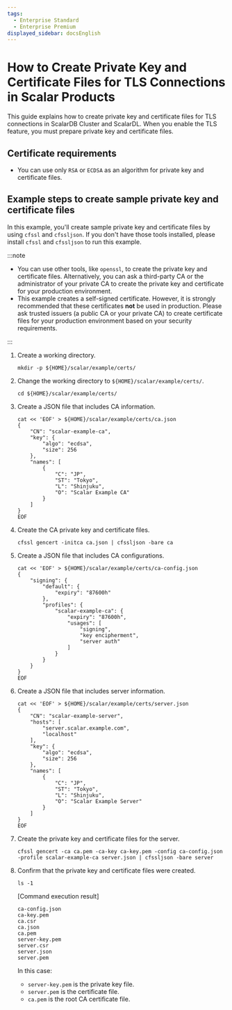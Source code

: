 ```yaml
---
tags:
  - Enterprise Standard
  - Enterprise Premium
displayed_sidebar: docsEnglish
---
```


# How to Create Private Key and Certificate Files for TLS Connections in Scalar Products

This guide explains how to create private key and certificate files for TLS connections in ScalarDB Cluster and ScalarDL. When you enable the TLS feature, you must prepare private key and certificate files.

## Certificate requirements

* You can use only `RSA` or `ECDSA` as an algorithm for private key and certificate files.

## Example steps to create sample private key and certificate files

In this example, you'll create sample private key and certificate files by using `cfssl` and `cfssljson`. If you don't have those tools installed, please install `cfssl` and `cfssljson` to run this example.

:::note

* You can use other tools, like `openssl`, to create the private key and certificate files. Alternatively, you can ask a third-party CA or the administrator of your private CA to create the private key and certificate for your production environment.
* This example creates a self-signed certificate. However, it is strongly recommended that these certificates **not** be used in production. Please ask trusted issuers (a public CA or your private CA) to create certificate files for your production environment based on your security requirements.

:::

1. Create a working directory.

   ```console
   mkdir -p ${HOME}/scalar/example/certs/
   ```

1. Change the working directory to `${HOME}/scalar/example/certs/`.

   ```console
   cd ${HOME}/scalar/example/certs/
   ```

1. Create a JSON file that includes CA information.

   ```console
   cat << 'EOF' > ${HOME}/scalar/example/certs/ca.json
   {
       "CN": "scalar-example-ca",
       "key": {
           "algo": "ecdsa",
           "size": 256
       },
       "names": [
           {
               "C": "JP",
               "ST": "Tokyo",
               "L": "Shinjuku",
               "O": "Scalar Example CA"
           }
       ]
   }
   EOF
   ```

1. Create the CA private key and certificate files.

   ```console
   cfssl gencert -initca ca.json | cfssljson -bare ca
   ```

1. Create a JSON file that includes CA configurations.

   ```console
   cat << 'EOF' > ${HOME}/scalar/example/certs/ca-config.json
   {
       "signing": {
           "default": {
               "expiry": "87600h"
           },
           "profiles": {
               "scalar-example-ca": {
                   "expiry": "87600h",
                   "usages": [
                       "signing",
                       "key encipherment",
                       "server auth"
                   ]
               }
           }
       }
   }
   EOF
   ```

1. Create a JSON file that includes server information.

   ```console
   cat << 'EOF' > ${HOME}/scalar/example/certs/server.json
   {
       "CN": "scalar-example-server",
       "hosts": [
           "server.scalar.example.com",
           "localhost"
       ],
       "key": {
           "algo": "ecdsa",
           "size": 256
       },
       "names": [
           {
               "C": "JP",
               "ST": "Tokyo",
               "L": "Shinjuku",
               "O": "Scalar Example Server"
           }
       ]
   }
   EOF
   ```

1. Create the private key and certificate files for the server.

   ```console
   cfssl gencert -ca ca.pem -ca-key ca-key.pem -config ca-config.json -profile scalar-example-ca server.json | cfssljson -bare server
   ```

1. Confirm that the private key and certificate files were created.

   ```console
   ls -1
   ```

   [Command execution result]

   ```console
   ca-config.json
   ca-key.pem
   ca.csr
   ca.json
   ca.pem
   server-key.pem
   server.csr
   server.json
   server.pem
   ```

   In this case:

   * `server-key.pem` is the private key file.
   * `server.pem` is the certificate file.
   * `ca.pem` is the root CA certificate file.

